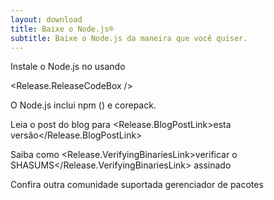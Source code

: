 ```yaml
---
layout: download
title: Baixe o Node.js®️
subtitle: Baixe o Node.js da maneira que você quiser.
---
```


<section>
  Instale o Node.js <Release.VersionDropdown /> no  <Release.OperatingSystemDropdown /> usando <Release.PlatformDropdown />

  <Release.ReleaseCodeBox />
</section>

<section>
  O Node.js inclui <LinkWithArrow href="https://npmjs.com">npm</LinkWithArrow> (<Release.NpmVersion />) e corepack.

  Leia o post do blog para <Release.BlogPostLink>esta versão</Release.BlogPostLink>

  Saiba como <Release.VerifyingBinariesLink>verificar o SHASUMS</Release.VerifyingBinariesLink> assinado

  Confira outra comunidade suportada <LinkWithArrow href="/download/package-manager/all">gerenciador de pacotes</LinkWithArrow>
</section>
